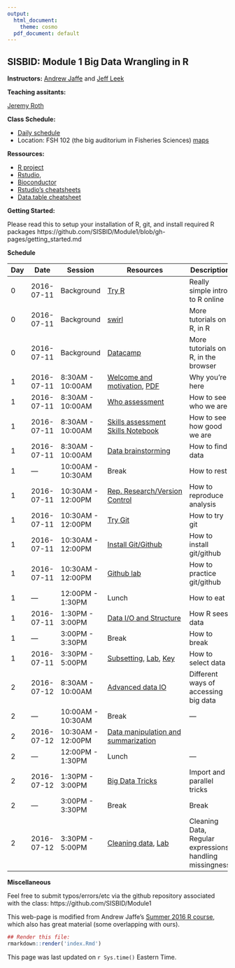 ```yaml
---
output:
  html_document:
    theme: cosmo
  pdf_document: default
---
```


## SISBID: Module 1 Big Data Wrangling in R 

**Instructors:** [Andrew Jaffe](http://www.aejaffe.com/) and [Jeff Leek](http://www.jtleek.com/)

**Teaching assitants:** 

[Jeremy Roth](http://students.washington.edu/jhroth/)



**Class Schedule:**

* [Daily schedule](https://www.biostat.washington.edu/suminst/sisbid)
* Location: FSH 102 (the big auditorium in Fisheries Sciences) [maps](https://www.biostat.washington.edu/suminst/maps)


**Ressources:**

* [R project](http://www.r-project.org/)
* [Rstudio](http://www.rstudio.com/),
* [Bioconductor](http://bioconductor.org/)
* [Rstudio's cheatsheets](http://www.rstudio.com/resources/cheatsheets/) 
* [Data.table cheatsheet](https://s3.amazonaws.com/assets.datacamp.com/img/blog/data+table+cheat+sheet.pdf)

**Getting Started:**

Please read this to setup your installation of R, git, and install required R packages
https://github.com/SISBID/Module1/blob/gh-pages/getting_started.md

**Schedule**


| Day  | Date  |  Session | Resources  |  Description |
|----|------------|--------------|---------------------|--------------------------------------|
| 0  | 2016-07-11  | Background  | [Try R](http://tryr.codeschool.com/)  | Really simple intro to R online  |
| 0  | 2016-07-11  | Background | [swirl](http://swirlstats.com/)  | More tutorials on R, in R  |
| 0 | 2016-07-11 | Background | [Datacamp](http://datacamp.com/) | More tutorials on R, in the browser |
| 1 | 2016-07-11 | 8:30AM - 10:00AM |[Welcome and motivation](https://docs.google.com/presentation/d/1WeOfmSZTWUm74rA-jqV-gnoQcI1oJpe6ecntWPJ-iK8/edit), [PDF](lecture_notes/SISBID_Intro.pdf)|Why you're here|
| 1 | 2016-07-11 | 8:30AM - 10:00AM | [Who assessment](https://docs.google.com/spreadsheets/d/103vUoftv2dLNZ_FcAz08b5ptIkWN4W2RaFn7VF39FJ8/edit#gid=0) | How to see who we are|
| 1 | 2016-07-11 | 8:30AM - 10:00AM | [Skills assessment](https://docs.google.com/spreadsheets/d/18KQQd4LY5k8Ucux1MvWCsQGQJlvd0ECTnn-3ixdOKFM/edit?usp=sharing) [Skills Notebook](https://raw.githubusercontent.com/SISBID/Module1/gh-pages/labs/skills_notebook.Rmd) | How to see how good we are|
| 1 | 2016-07-11 | 8:30AM - 10:00AM |[Data brainstorming](https://docs.google.com/document/d/1yxcXeKAGhu1CyPatuBmgfRp4XbVJVEhc2Zp4Yl-Q9pk/edit?usp=sharing) | How to find data |
|1 | --- | 10:00AM - 10:30AM | Break | How to rest |
|1 | 2016-07-11 | 10:30AM - 12:00PM | [Rep. Research/Version Control](https://docs.google.com/presentation/d/1F2tyP9nsHcY9DT5B6rSS95sIA9DEreDNt7s_HmbrINw/edit?usp=sharing) | How to reproduce analysis  |
|1 | 2016-07-11 | 10:30AM - 12:00PM | [Try Git](https://try.github.io/levels/1/challenges/1) | How to try git|
|1 | 2016-07-11 | 10:30AM - 12:00PM | [Install Git/Github](http://stat545.com/git00_index.html) | How to install git/github|
|1 | 2016-07-11 | 10:30AM - 12:00PM | [Github lab](https://github.com/SISBID/Module1/blob/gh-pages/labs/github-lab.md) | How to practice git/github|
|1 | --- | 12:00PM - 1:30PM | Lunch| How to eat |
|1 | 2016-07-11 | 1:30PM - 3:00PM | [Data I/O and Structure](lecture_notes/Data_IO_and_structure.html)|How R sees data|
|1 | --- | 3:00PM - 3:30PM | Break | How to break |
|1 | 2016-07-11 | 3:30PM - 5:00PM |[Subsetting](lecture_notes/Subsetting_Data_in_R.html), [Lab](labs/subsetting-data-lab.Rmd), [Key](labs/subsetting-data-lab-key.Rmd)|How to select data|
|2 | 2016-07-12 | 8:30AM - 10:00AM | [Advanced data IO](https://docs.google.com/presentation/d/1KNopKzl_cR9z9HQt_22RuvIQOsZe4pxM2G7spT_AVoc/edit?usp=sharing) | Different ways of accessing big data|
|2 | --- | 10:00AM - 10:30AM | Break | --- |
|2 | 2016-07-12 | 10:30AM - 12:00PM | [Data manipulation and summarization](https://docs.google.com/presentation/d/15meI7W3MeF0afEV5ggdqXfwOIlwy5tcFYTJM-VUGHTs/edit?usp=sharing) |  |
|2 | --- | 12:00PM - 1:30PM | Lunch| --- |
|2 | 2016-07-12 | 1:30PM - 3:00PM | [Big Data Tricks](lecture_notes/Big_Data_Tricks.html)| Import and parallel tricks |
|2 | --- | 3:00PM - 3:30PM | Break | Break |
|2 | 2016-07-12 | 3:30PM - 5:00PM | [Cleaning data](lecture_notes/Data_Cleaning.html), [Lab](labs/data-cleaning-lab.Rmd)|Cleaning Data, Regular expressions, handling missingness |

<!--
|3 | 2017-07-13 |  8:30AM - 10:00AM | [Intro to Bioconductor]() |Tools for large (genomic) datasets |
|3 | --- | 10:00AM - 10:30AM | Break | --- |
|3 | 2016-07-13 | 10:30AM-12:00PM | Analysis of Public Genomic Data, [derfinder](http://bioconductor.org/packages/release/bioc/vignettes/derfinder/inst/doc/derfinder-quickstart.html) | |
-->

**Miscellaneous**

Feel free to submit typos/errors/etc via the github repository associated with the class: 
https://github.com/SISBID/Module1

This web-page is modified from Andrew Jaffe's [Summer 2016 R course](http://www.aejaffe.com/summerR_2016/), which also has great material (some overlapping with ours).

```r
## Render this file:
rmarkdown::render('index.Rmd')
```

This page was last updated on `r Sys.time()` Eastern Time.
